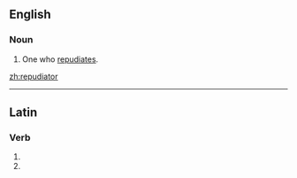 ==English==

===Noun===
{{en-noun}}

#One who [[repudiate]]s.

[[zh:repudiator]]

----
==Latin==

===Verb===
{{la-verb-form|repudiātor}}

# {{conjugation of|repudio|repudiō|2|s|fut|pass|imp|lang=la}}
# {{conjugation of|repudio|repudiō|3|s|fut|pass|imp|lang=la}}
{{count page|[[Wiktionary:Page count]]}}
{{rfc-auto}}